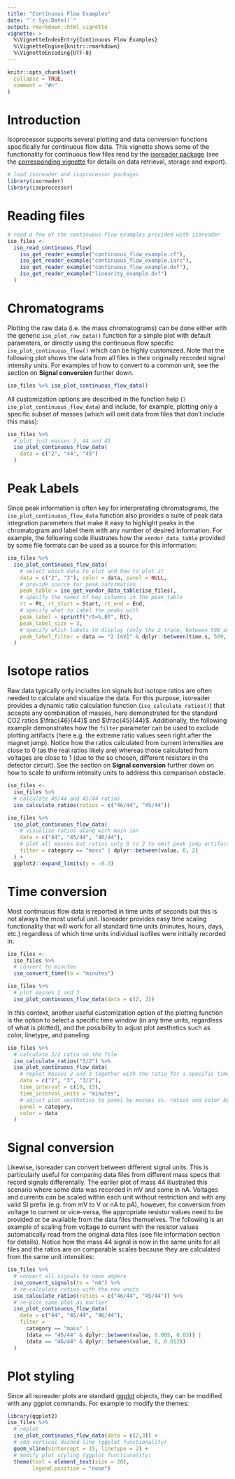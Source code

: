 ```yaml
---
title: "Continuous Flow Examples"
date: "`r Sys.Date()`"
output: rmarkdown::html_vignette
vignette: >
  %\VignetteIndexEntry{Continuous Flow Examples}
  %\VignetteEngine{knitr::rmarkdown}
  %\VignetteEncoding{UTF-8}
---
```


```r
knitr::opts_chunk$set(
  collapse = TRUE,
  comment = "#>"
)
```

# Introduction

Isoprocessor supports several plotting and data conversion functions specifically for continuous flow data. This vignette shows some of the functionality for continuous flow files read by the [isoreader package](http://isoreader.isoverse.org) (see the [corresponding vignette](http://isoreader.isoverse.org/articles/continuous_flow.html) for details on data retrieval, storage and export). 

```r
# load isoreader and isoprocessor packages
library(isoreader)
library(isoprocessor)
```

# Reading files

```r
# read a few of the continuous flow examples provided with isoreader
iso_files <- 
  iso_read_continuous_flow(
    iso_get_reader_example("continuous_flow_example.cf"),
    iso_get_reader_example("continuous_flow_example.iarc"),
    iso_get_reader_example("continuous_flow_example.dxf"),
    iso_get_reader_example("linearity_example.dxf")
  )
```

# Chromatograms

Plotting the raw data (i.e. the mass chromatograms) can be done either with the generic `iso_plot_raw_data()` function for a simple plot with default parameters, or directly using the continuous flow specific `iso_plot_continuous_flow()` which can be highly customized. Note that the following plot shows the data from all files in their originally recorded signal intensity units. For examples of how to convert to a common unit, see the section on **Signal conversion** further down.

```r
iso_files %>% iso_plot_continuous_flow_data()
```

All customization options are described in the function help (`?iso_plot_continuous_flow_data`) and include, for example, plotting only a specific subset of masses (which will omit data from files that don't include this mass):

```r
iso_files %>% 
  # plot just masses 2, 44 and 45
  iso_plot_continuous_flow_data(
    data = c("2", "44", "45")
  )
```

# Peak Labels

Since peak information is often key for interpretating chromatograms, the `iso_plot_continuous_flow_data` function also provides a suite of peak data integration parameters that make it easy to highlight peaks in the chromatogram and label them with any number of desired information. For example, the following code illustrates how the `vendor_data_table` provided by some file formats can be used as a source for this information:

```r
iso_files %>% 
  iso_plot_continuous_flow_data(
    # select which data to plot and how to plot it
    data = c("2", "3"), color = data, panel = NULL,
    # provide source for peak information
    peak_table = iso_get_vendor_data_table(iso_files),
    # specify the names of key columns in the peak_table 
    rt = Rt, rt_start = Start, rt_end = End,
    # specify what to label the peaks with
    peak_label = sprintf("rt=%.0f", Rt),
    peak_label_size = 3,
    # specify which labels to display (only the 2 trace, between 500 and 1500s)
    peak_label_filter = data == "2 [mV]" & dplyr::between(time.s, 500, 1500)
  )
```


# Isotope ratios

Raw data typically only includes ion signals but isotope ratios are often needed to calculate and visualize the data. For this purpose, isoreader provides a dynamic ratio calculation function (`iso_calculate_ratios()`) that accepts any combination of masses, here demonstrated for the standard CO2 ratios $\frac{46}{44}$ and $\frac{45}{44}$. Additionally, the following example demonstrates how the `filter` parameter can be used to exclude plotting artifacts (here e.g. the extreme ratio values seen right after the magnet jump). Notice how the ratios calculated from current intensities are close to 0 (as the real ratios likely are) whereas those calculated from voltages are close to 1 (due to the so chosen, different resistors in the detector circuit). See the section on **Signal conversion** further down on how to scale to uniform intensity units to address this comparison obstacle.

```r
iso_files <-
  iso_files %>% 
  # calculate 46/44 and 45/44 ratios
  iso_calculate_ratios(ratios = c("46/44", "45/44"))

iso_files %>% 
  iso_plot_continuous_flow_data(
    # visualize ratios along with main ion
    data = c("44", "45/44", "46/44"),
    # plot all masses but ratios only 0 to 2 to omit peak jump artifacts
    filter = category == "mass" | dplyr::between(value, 0, 2)
  ) + 
  ggplot2::expand_limits(y = -0.3)
```

# Time conversion

Most continuous flow data is reported in time units of seconds but this is not always the most useful unit. Isoreader provides easy time scaling functionality that will work for all standard time units (minutes, hours, days, etc.) regardless of which time units individual isofiles were initially recorded in. 

```r
iso_files <- 
  iso_files %>% 
  # convert to minutes
  iso_convert_time(to = "minutes") 

iso_files %>% 
  # plot masses 2 and 3
  iso_plot_continuous_flow_data(data = c(2, 3))
```

In this context, another useful customization option of the plotting function is the option to select a specific time window (in any time units, regardless of what is plotted), and the possibility to adjust plot aesthetics such as color, linetype, and paneling:

```r
iso_files %>% 
  # calculate 3/2 ratio on the file
  iso_calculate_ratios("3/2") %>% 
  iso_plot_continuous_flow_data(
    # replot masses 2 and 3 together with the ratio for a specific time window
    data = c("2", "3", "3/2"),
    time_interval = c(10, 13),
    time_interval_units = "minutes",
    # adjust plot aesthetics to panel by masses vs. ratios and color by traces
    panel = category,
    color = data
  )
```

# Signal conversion

Likewise, isoreader can convert between different signal units. This is particularly useful for comparing data files from different mass specs that record signals differentally. The earlier plot of mass 44 illustrated this scenario where some data was recorded in mV and some in nA. Voltages and currents can be scaled within each unit without restriction and with any valid SI prefix  (e.g. from mV to V or nA to pA), however, for conversion from voltage to current or vice-versa, the appropriate resistor values need to be provided or be available from the data files themselves. The following is an example of scaling from voltage to current with the resistor values automatically read from the original data files (see file information section for details). Notice how the mass 44 signal is now in the same units for all files and the ratios are on comparable scales because they are calculated from the same unit intensities:

```r
iso_files %>% 
  # convert all signals to nano ampere
  iso_convert_signals(to = "nA") %>% 
  # re-calculate ratios with the new unuts
  iso_calculate_ratios(ratios = c("46/44", "45/44")) %>% 
  # re-plot same plot as earlier
  iso_plot_continuous_flow_data(
    data = c("44", "45/44", "46/44"),
    filter = 
      category == "mass" |
      (data == "45/44" & dplyr::between(value, 0.005, 0.03)) |
      (data == "46/44" & dplyr::between(value, 0, 0.012))
  )
```

# Plot styling

Since all isoreader plots are standard [ggplot](http://ggplot2.tidyverse.org/) objects, they can be modified with any ggplot commands. For example to modify the themes:

```r
library(ggplot2)
iso_files %>% 
  # replot
  iso_plot_continuous_flow_data(data = c(2,3)) +
  # add vertical dashed line (ggplot functionality)
  geom_vline(xintercept = 15, linetype = 2) +
  # modify plot styling (ggplot functionality)
  theme(text = element_text(size = 20),
        legend.position = "none")
```
